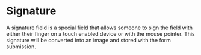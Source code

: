 

<Meta of={SignatureStories} />

# Signature

A signature field is a special field that allows someone to sign the field with either their finger
on a touch enabled device or with the mouse pointer. This signature will be converted into an image
and stored with the form submission.
